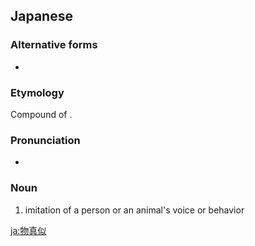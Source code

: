 ==Japanese==
{{ja-kanjitab|もの|ま|ね}}

===Alternative forms===
* {{ja-l|物まね}}

===Etymology===
Compound of {{compound|物|tr1=mono|t1=thing|真似|tr2=mane|t2=imitation|lang=ja}}.

===Pronunciation===
* {{ja-pron|ものまね}}

===Noun===
{{ja-noun|ものまね|モノマネ}}

# imitation of a person or an animal's voice or behavior

[[ja:物真似]]